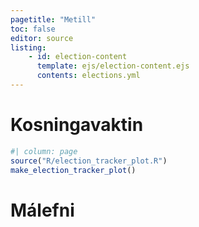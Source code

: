 ```yaml
---
pagetitle: "Metill"
toc: false
editor: source
listing:
    - id: election-content
      template: ejs/election-content.ejs
      contents: elections.yml
---
```


# Kosningavaktin {.column-page}



```r
#| column: page
source("R/election_tracker_plot.R")
make_election_tracker_plot()
```

# Málefni {.column-page}

::: {#election-content .column-page}
:::
